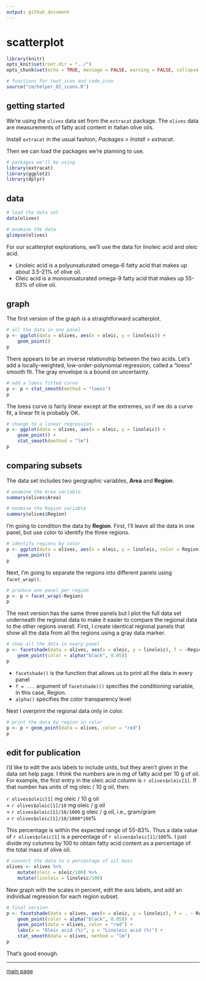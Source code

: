 ```yaml
---
output: github_document
--- 
```


# scatterplot  

```r
library(knitr)
opts_knit$set(root.dir = "../")
opts_chunk$set(echo = TRUE, message = FALSE, warning = FALSE, collapse = TRUE, fig.keep = 'high')
```

```r
# functions for text_icon and code_icon
source("cm/helper_02_icons.R")
```

## getting started 

We're using the `olives` data set from the `extracat` package. The `olives` data are measurements of fatty acid content in Italian olive oils.  

Install `extracat` in the usual fashion, *Packages > Install > extracat*. 

Then we can load the packages we're planning to use. 

```r
# packages we'll be using
library(extracat) 
library(ggplot2)
library(dplyr)
```

## data 

```r
# load the data set
data(olives)

# examine the data 
glimpse(olives)
```

For our scatterplot explorations, we'll use the data for linoleic acid and oleic acid. 

- Linoleic acid is a polyunsaturated omega-6 fatty acid that makes up about 3.5-21% of olive oil. 
- Oleic acid is a monounsaturated omega-9 fatty acid that makes up 55-83% of olive oil. 


## graph

The first version of the graph is a straightforward scatterplot. 

```r
# all the data in one panel 
p <- ggplot(data = olives, aes(x = oleic, y = linoleic)) + 
	geom_point()
p
```

There appears to be an inverse relationship between the two acids. Let's add a locally-weighted, low-order-polynomial regression, called a "loess" smooth fit. The gray envelope is a bound on uncertainty. 

```r
# add a loess fitted curve 
p <- p + stat_smooth(method = "loess")
p
```

The loess curve is fairly linear except at the extremes, so if we do a curve fit, a linear fit is probably OK. 

```r
# change to a linear regression 
p <- ggplot(data = olives, aes(x = oleic, y = linoleic)) + 
	geom_point() +
	stat_smooth(method = "lm")
p
```


## comparing subsets

The data set includes two geographic variables, **Area** and **Region**. 

```r
# examine the Area variable 
summary(olives$Area)

# examine the Region variable
summary(olives$Region)
```

I'm going to condition the data by **Region**. First, I'll leave all the data in one panel, but use color to identify the three regions.

```r
# identify regions by color 
p <- ggplot(data = olives, aes(x = oleic, y = linoleic, color = Region)) + 
	geom_point()
p
```

Next, I'm going to separate the regions into different panels using `facet_wrap()`. 

```r
# produce one panel per region 
p <- p + facet_wrap(~Region)
p
```

The next version has the same three panels but I plot the full data set underneath the regional data to make it easier to compare the regional data to the other regions overall.  First, I create identical regional panels that show all the data from all the regions using a gray data marker.  

```r
# show all the data in every panel
p <- facetshade(data = olives, aes(x = oleic, y = linoleic), f = ~Region) + 
	geom_point(color = alpha("black", 0.05))
p
```

- `facetshade()` is the function that allows us to print all the data in every panel 
- `f = ...` argument of `facetshade)()` specifies the conditioning variable, in this case, Region. 
- `alpha()` specifies the color transparency level  

Next I overprint the regional data only in color. 

```r
# print the data by region in color
p <- p + geom_point(data = olives, color = "red")
p
```







## edit for publication 

I'd like to edit the axis labels to include units, but they aren't given in the data set help page. I think the numbers are in mg of fatty acid per 10 g of oil. For example, the first entry in the oleic acid column is `r olives$oleic[1]`. If that number has units of mg oleic / 10 g oil, then: 

`r olives$oleic[1]` mg oleic / 10 g oil    
   = `r olives$oleic[1]/10`  mg oleic / g oil    
   = `r olives$oleic[1]/10/1000` g oleic / g oil, i.e., gram/gram    
   = `r olives$oleic[1]/10/1000*100`%    

This percentage is within the expected range of 55-83%. Thus a data value of `r olives$oleic[1]` is a percentage of  `r olives$oleic[1]/100`%. I just divide my columns by 100 to obtain fatty acid content as a percentage of the total mass of olive oil. 

```r
# convert the data to a percentage of oil mass 
olives <- olives %>%
	mutate(oleic = oleic/100) %>%
	mutate(linoleic = linoleic/100)
```


New graph with the scales in percent, edit the axis labels, and add an individual regression for each region subset. 

```r
# final version 
p <- facetshade(data = olives, aes(x = oleic, y = linoleic), f = . ~ Region) + 
	geom_point(color = alpha("black", 0.05)) + 
	geom_point(data = olives, color = "red") + 
	labs(x = "Oleic acid (%)", y = "Linoleic acid (%)") + 
	stat_smooth(data = olives, method = "lm")
p
```

That's good enough. 

--- 
[main page](../README.md)
